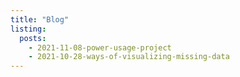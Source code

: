 ```yaml
---
title: "Blog"
listing:
  posts:
    - 2021-11-08-power-usage-project
    - 2021-10-28-ways-of-visualizing-missing-data
---
```


